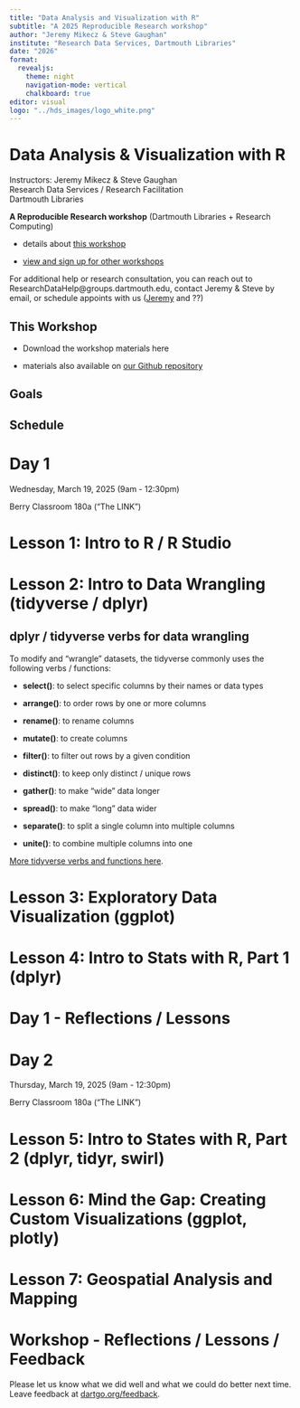 ---
title: "Data Analysis and Visualization with R"
subtitle: "A 2025 Reproducible Research workshop"
author: "Jeremy Mikecz & Steve Gaughan"
institute: "Research Data Services, Dartmouth Libraries"
date: "2026"
format: 
  revealjs:
    theme: night
    navigation-mode: vertical
    chalkboard: true
editor: visual
logo: "../hds_images/logo_white.png"
---

# Data Analysis & Visualization with R

Instructors: Jeremy Mikecz & Steve Gaughan \
Research Data Services / Research Facilitation\
Dartmouth Libraries

**A Reproducible Research workshop** (Dartmouth Libraries + Research Computing)

-   details about [this workshop](https://libcal.dartmouth.edu/event/14286329)

-   [view and sign up for other workshops](https://dartgo.org/RRADworkshops)

For additional help or research consultation, you can reach out to ResearchDataHelp\@groups.dartmouth.edu, contact Jeremy & Steve by email, or schedule appoints with us ([Jeremy](https://dartgo.org/jeremy) and ??)

## This Workshop

-   Download the workshop materials here

-   materials also available on [our Github repository](https://github.com/Dartmouth-Libraries/R-Data-Analysis-and-Visualization)

## Goals

## Schedule

# Day 1

Wednesday, March 19, 2025 (9am - 12:30pm)

Berry Classroom 180a ("The LINK")

# Lesson 1: Intro to R / R Studio

# Lesson 2: Intro to Data Wrangling (tidyverse / dplyr)

## dplyr / tidyverse verbs for data wrangling  {.scrollable}

To modify and "wrangle" datasets, the tidyverse commonly uses the following verbs / functions:

-   **select()**: to select specific columns by their names or data types

-   **arrange()**: to order rows by one or more columns

-   **rename()**: to rename columns

-   **mutate()**: to create columns

-   **filter()**: to filter out rows by a given condition

-   **distinct()**: to keep only distinct / unique rows

-   **gather()**: to make "wide" data longer

-   **spread()**: to make "long" data wider

-   **separate()**: to split a single column into multiple columns

-   **unite()**: to combine multiple columns into one

[More tidyverse verbs and functions here](https://dplyr.tidyverse.org/reference/index.html).

# Lesson 3: Exploratory Data Visualization (ggplot)

# Lesson 4: Intro to Stats with R, Part 1 (dplyr) 

# Day 1 - Reflections / Lessons

# Day 2

Thursday, March 19, 2025 (9am - 12:30pm)

Berry Classroom 180a ("The LINK")

# Lesson 5: Intro to States with R, Part 2 (dplyr, tidyr, swirl)

# Lesson 6: Mind the Gap: Creating Custom Visualizations (ggplot, plotly)

# Lesson 7: Geospatial Analysis and Mapping

# Workshop - Reflections / Lessons / Feedback

Please let us know what we did well and what we could do better next time. Leave feedback at [dartgo.org/feedback](https://dartgo.org/feedback).
